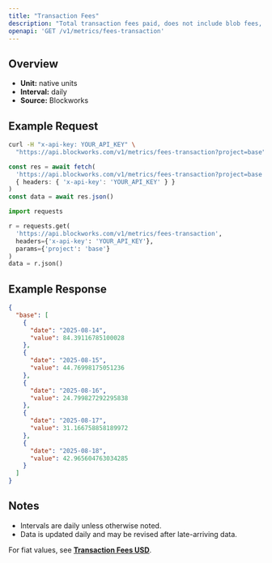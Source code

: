 ```yaml
---
title: "Transaction Fees"
description: "Total transaction fees paid, does not include blob fees, out-of-protocol tips, or additional sources of revenue"
openapi: 'GET /v1/metrics/fees-transaction'
---
```


## Overview

- **Unit:** native units
- **Interval:** daily
- **Source:** Blockworks

## Example Request

<CodeGroup>

```bash cURL
curl -H "x-api-key: YOUR_API_KEY" \
  "https://api.blockworks.com/v1/metrics/fees-transaction?project=base"
```

```typescript TypeScript
const res = await fetch(
  'https://api.blockworks.com/v1/metrics/fees-transaction?project=base',
  { headers: { 'x-api-key': 'YOUR_API_KEY' } }
)
const data = await res.json()
```

```python Python
import requests

r = requests.get(
  'https://api.blockworks.com/v1/metrics/fees-transaction',
  headers={'x-api-key': 'YOUR_API_KEY'},
  params={'project': 'base'}
)
data = r.json()
```

</CodeGroup>

## Example Response

```json
{
  "base": [
    {
      "date": "2025-08-14",
      "value": 84.39116785100028
    },
    {
      "date": "2025-08-15",
      "value": 44.76998175051236
    },
    {
      "date": "2025-08-16",
      "value": 24.799827292295838
    },
    {
      "date": "2025-08-17",
      "value": 31.166758858189972
    },
    {
      "date": "2025-08-18",
      "value": 42.965604763034285
    }
  ]
}
```

## Notes
- Intervals are daily unless otherwise noted.
- Data is updated daily and may be revised after late-arriving data.


<Note>For fiat values, see **[Transaction Fees USD](./fees-transaction-usd)**.</Note>